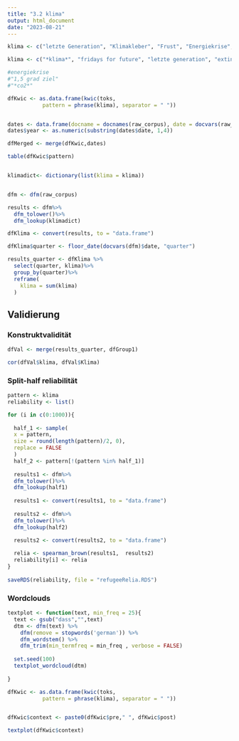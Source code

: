 ```yaml
---
title: "3.2 klima"
output: html_document
date: "2023-08-21"
---
```


```r
klima <- c("letzte Generation", "Klimakleber", "Frust", "Energiekrise", "Fridays-For-Future/ FFF", "Extinction Rebellion", "1,5 Grad Ziel", "Überwärmung/ Überhitztung", "Gletscher schmelzen", "Klimakatastrophe", "Pariser(-)Konvention")
```


```r

klima <- c("*klima*", "fridays for future", "letzte generation", "extinction rebellion","erderwärmung","erderhitzung","pariser-abkommen","pariser-konvention", "*treibhaus*")

#energiekrise
#"1,5 grad ziel"
#"*co2*"

```


```r
dfKwic <- as.data.frame(kwic(toks,
           pattern = phrase(klima), separator = " "))


dates <- data.frame(docname = docnames(raw_corpus), date = docvars(raw_corpus)$date)
dates$year <- as.numeric(substring(dates$date, 1,4))

dfMerged <- merge(dfKwic,dates)

table(dfKwic$pattern)



```

```r
klimadict<- dictionary(list(klima = klima))


dfm <- dfm(raw_corpus)

results <- dfm%>%
  dfm_tolower()%>%
  dfm_lookup(klimadict)

dfKlima <- convert(results, to = "data.frame")

dfKlima$quarter <- floor_date(docvars(dfm)$date, "quarter")

results_quarter <- dfKlima %>%
  select(quarter, klima)%>%
  group_by(quarter)%>%
  reframe(
    klima = sum(klima)
  )

```


## Validierung

### Konstruktvalidität

```r
dfVal <- merge(results_quarter, dfGroup1)

cor(dfVal$klima, dfVal$Klima)
```
### Split-half reliabilität

```r
pattern <- klima
reliability <- list()

for (i in c(0:1000)){
  
  half_1 <- sample(
  x = pattern,
  size = round(length(pattern)/2, 0),
  replace = FALSE
  )
  half_2 <- pattern[!(pattern %in% half_1)]
  
  results1 <- dfm%>%
  dfm_tolower()%>%
  dfm_lookup(half1)
  
  results1 <- convert(results1, to = "data.frame")
  
  results2 <- dfm%>%
  dfm_tolower()%>%
  dfm_lookup(half2)
  
  results2 <- convert(results2, to = "data.frame")

  relia <- spearman_brown(results1,  results2)
  reliability[i] <- relia
}
  
saveRDS(reliability, file = "refugeeRelia.RDS") 
```

### Wordclouds

```r
textplot <- function(text, min_freq = 25){
  text <- gsub("dass","",text)
  dtm <- dfm(text) %>%
    dfm(remove = stopwords('german')) %>%
    dfm_wordstem() %>%
    dfm_trim(min_termfreq = min_freq , verbose = FALSE)
  
  set.seed(100)
  textplot_wordcloud(dtm)
  
}
```

```r
dfKwic <- as.data.frame(kwic(toks,
           pattern = phrase(klima), separator = " "))


dfKwic$context <- paste0(dfKwic$pre," ", dfKwic$post)

textplot(dfKwic$context)
```

